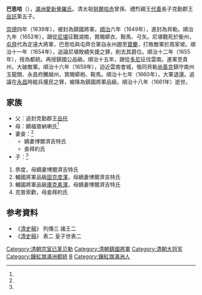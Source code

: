{{Manchu name|[[爱新觉罗氏|爱新觉罗]]}}
'''巴思哈'''（{{Bd|1633年|1月6日（天聰六年十一月二十六）<ref name=ax>《[[愛新覺羅宗譜|愛新覺羅宗譜]]》乙冊，3323頁。</ref>|1661年|3月28日（順治十八年二月二十八）<ref name=ax/>}}），[[滿洲|滿洲]][[愛新覺羅氏|愛新覺羅氏]]。清太祖[[努爾哈赤|努爾哈赤]]曾孫、禮烈親王[[代善|代善]]長子克勤郡王[[岳託|岳託]]第五子。

[[崇德|崇德]]四年（1639年），被封為鎮國將軍。[[順治|順治]]六年（1649年），進封為貝勒。順治九年（1652年），跟從[[尼堪|尼堪]]征戰湖南，賞賜蟒衣、鞍馬、弓矢。尼堪戰死於衡州，[[屯齊|屯齊]]代為定遠大將軍，巴思哈與屯齊合軍自永州趨至[[寶慶|寶慶]]，打敗敵軍於周家坡。順治十一年（1654年），追論尼堪敗績失援之罪，削去其爵位。順治十二年（1655年），授為都統。再授鎮國公品級。順治十五年，跟從[[多尼|多尼]]征伐雲南。進軍至貴州，大破敵軍。順治十六年（1659年），迫近雲南會城，偕同貝勒[[尚善克|尚善克]]鎮守南州玉龍關、永昌府騰越州，賞賜蟒袍、鞍馬。順治十七年（1660年），大軍退還。追議在[[永昌|永昌]]時縱兵擾民之罪，被降為鎮國將軍品級。順治十八年（1661年）逝世。

==家族==
*父：追封克勤郡王[[岳托|岳托]]
*母：嫡福晉納喇氏<ref name=ax/>
*妻妾：<ref name=ax/>
**嫡妻博爾濟吉特氏
**妾拜約氏
*子：<ref name=ax/>
#恭度，母嫡妻博爾濟吉特氏
#輔國將軍品級[[固克度渾|固克度渾]]，母嫡妻博爾濟吉特氏
#輔國將軍品級[[庫克素渾|庫克素渾]]，母嫡妻博爾濟吉特氏
#克普索歡，母妾拜約氏

==参考資料==
{{reflist}}
* 《[[清史稿|清史稿]]》 列傳三 諸王二
* 《[[清史稿|清史稿]]》 表二 皇子世表二

{{清朝人物小作品}}
[[Category:清朝宗室已革贝勒|Category:清朝宗室已革贝勒]]
[[Category:清朝鎮國將軍|Category:清朝鎮國將軍]]
[[Category:清朝大将军|Category:清朝大将军]]
[[Category:鑲紅旗滿洲都統|Category:鑲紅旗滿洲都統]]
[[Category:愛新覺羅氏|B]]
[[Category:鑲紅旗滿洲人|Category:鑲紅旗滿洲人]]